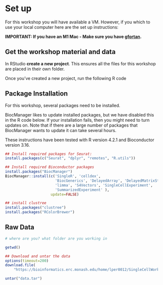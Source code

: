 # Set up

For this workshop you will have available a VM. However, if you which to use your local computer here are the set up instructions:

**IMPORTANT: If you have an M1 Mac - Make sure you have [gfortan](https://mac.r-project.org/tools/).**

## Get the workshop material and data

In RStudio **create a new project**. This ensures all the files for this workshop are placed in their own folder.

Once you've created a new project, run the following R code

## Package Installation
 
For this workshop, several packages need to be installed.

BiocManager likes to update installed packages, but we have disabled this in the R code below. If your installation fails, then you might need to turn updates on. Note that if there are a large number of packages that BiocManager wants to update it can take several hours.

These instructions have been tested with R version 4.2.1 and Bioconductor version 3.16.

```r
## Install required packages for Seurat:
install.packages(c("Seurat", "dplyr", "remotes", "R.utils"))

## Install required Bioconductor packages
install.packages("BiocManager")
BiocManager::install(c('SingleR', 'celldex',
                       'BiocGenerics', 'DelayedArray', 'DelayedMatrixStats',
                       'limma', 'S4Vectors', 'SingleCellExperiment',
                       'SummarizedExperiment' ),
                     update=FALSE)

## install clustree
install.packages("clustree")
install.packages("RColorBrewer")
```

## Raw Data

```r
# where are you? what folder are you working in

getwd()

## Download and untar the data
options(timeout=200)
download.file(
    "https://bioinformatics.erc.monash.edu/home/lper0012/SingleCellWorkshopData/data.tar","data.tar")

untar("data.tar")


```

